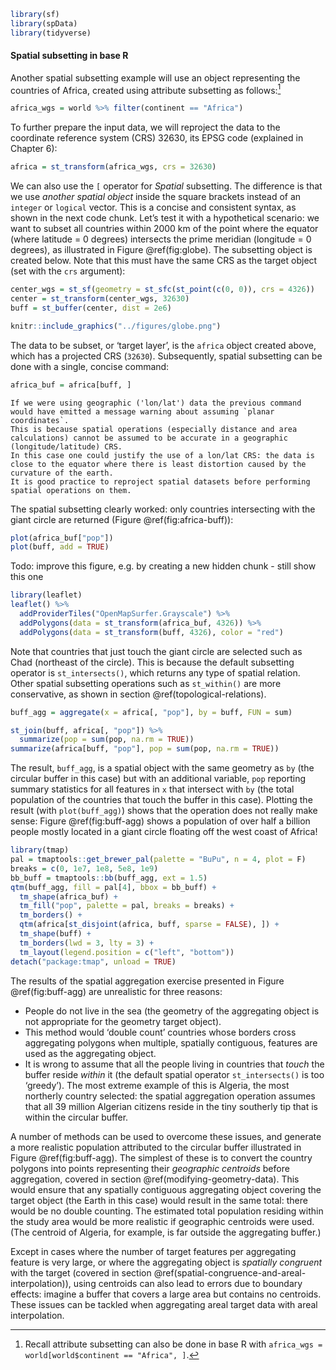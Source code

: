 ```r
library(sf)
library(spData)
library(tidyverse)
```


#### Spatial subsetting in base R

Another spatial subsetting example will use an object representing the countries of Africa, created using attribute subsetting as follows:^[Recall
attribute subsetting can also be done in base R with `africa_wgs = world[world$continent == "Africa", ]`.]

```r
africa_wgs = world %>% filter(continent == "Africa")
```

To further prepare the input data, we will reproject the data to the coordinate reference system (CRS) 32630, its EPSG code (explained in Chapter 6):

```r
africa = st_transform(africa_wgs, crs = 32630)
```

We can also use the `[` operator for *Spatial* subsetting.
The difference is that we use *another spatial object* inside the square brackets instead of an `integer` or `logical` vector.
This is a concise and consistent syntax, as shown in the next code chunk.
Let's test it with a hypothetical scenario: we want to subset all countries within 2000 km of the point where the equator (where latitude = 0 degrees) intersects the prime meridian (longitude = 0 degrees), as illustrated in Figure \@ref(fig:globe).
The subsetting object is created below.
Note that this must have the same CRS as the target object (set with the `crs` argument):

```r
center_wgs = st_sf(geometry = st_sfc(st_point(c(0, 0)), crs = 4326))
center = st_transform(center_wgs, 32630)
buff = st_buffer(center, dist = 2e6)
```

```r
knitr::include_graphics("../figures/globe.png")
```

The data to be subset, or 'target layer', is the `africa` object created above, which has a projected CRS (`32630`).
Subsequently, spatial subsetting can be done with a single, concise command:

```r
africa_buf = africa[buff, ]
```

```block2
If we were using geographic ('lon/lat') data the previous command would have emitted a message warning about assuming `planar coordinates`.
This is because spatial operations (especially distance and area calculations) cannot be assumed to be accurate in a geographic (longitude/latitude) CRS.
In this case one could justify the use of a lon/lat CRS: the data is close to the equator where there is least distortion caused by the curvature of the earth.
It is good practice to reproject spatial datasets before performing spatial operations on them.
```

The spatial subsetting clearly worked: only countries intersecting with the giant circle are returned (Figure \@ref(fig:africa-buff)):

```r
plot(africa_buf["pop"])
plot(buff, add = TRUE)
```


Todo: improve this figure, e.g. by creating a new hidden chunk - still show this one
```r
library(leaflet)
leaflet() %>%
  addProviderTiles("OpenMapSurfer.Grayscale") %>%
  addPolygons(data = st_transform(africa_buf, 4326)) %>%
  addPolygons(data = st_transform(buff, 4326), color = "red")
```

Note that countries that just touch the giant circle are selected such as Chad (northeast of the circle).
This is because the default subsetting operator is `st_intersects()`, which returns any type of spatial relation.
Other spatial subsetting operations such as `st_within()` are more conservative, as shown in section \@ref(topological-relations).


```r
buff_agg = aggregate(x = africa[, "pop"], by = buff, FUN = sum)
```
<!--
show also tidyverse way, so what you are doing is basically a spatial join and a subsequent aggregation without a grouping variable. Didactically, it might be better to present a grouping variable.
-->


```r
st_join(buff, africa[, "pop"]) %>%
  summarize(pop = sum(pop, na.rm = TRUE))
summarize(africa[buff, "pop"], pop = sum(pop, na.rm = TRUE))
```

The result, `buff_agg`, is a spatial object with the same geometry as `by` (the circular buffer in this case) but with an additional variable, `pop` reporting summary statistics for all features in `x` that intersect with `by` (the total population of the countries that touch the buffer in this case).
Plotting the result (with `plot(buff_agg)`) shows that the operation does not really make sense:
Figure \@ref(fig:buff-agg) shows a population of over half a billion people mostly located in a giant circle floating off the west coast of Africa!  

```r
library(tmap)
pal = tmaptools::get_brewer_pal(palette = "BuPu", n = 4, plot = F)
breaks = c(0, 1e7, 1e8, 5e8, 1e9)
bb_buff = tmaptools::bb(buff_agg, ext = 1.5)
qtm(buff_agg, fill = pal[4], bbox = bb_buff) +
  tm_shape(africa_buf) +
  tm_fill("pop", palette = pal, breaks = breaks) +
  tm_borders() +
  qtm(africa[st_disjoint(africa, buff, sparse = FALSE), ]) +
  tm_shape(buff) +
  tm_borders(lwd = 3, lty = 3) +
  tm_layout(legend.position = c("left", "bottom"))
detach("package:tmap", unload = TRUE)
```

The results of the spatial aggregation exercise presented in Figure \@ref(fig:buff-agg) are unrealistic for three reasons:

- People do not live in the sea (the geometry of the aggregating object is not appropriate for the geometry target object).
- This method would 'double count' countries whose borders cross aggregating polygons when multiple, spatially contiguous, features are used as the aggregating object.
- It is wrong to assume that all the people living in countries that *touch* the buffer reside *within* it (the default spatial operator `st_intersects()` is too 'greedy'). The most extreme example of this is Algeria, the most northerly country selected:
the spatial aggregation operation assumes that all 39 million Algerian citizens reside in the tiny southerly tip that is within the circular buffer.

A number of methods can be used to overcome these issues, and generate a more realistic population attributed to the circular buffer illustrated in Figure \@ref(fig:buff-agg).
The simplest of these is to convert the country polygons into points representing their *geographic centroids* before aggregation, covered in section \@ref(modifying-geometry-data).
<!-- Todo: reference section where we demonstrate geographic centroid generation -->
This would ensure that any spatially contiguous aggregating object covering the target object (the Earth in this case) would result in the same total: there would be no double counting.
The estimated total population residing within the study area would be more realistic if geographic centroids were used.
(The centroid of Algeria, for example, is far outside the aggregating buffer.)

Except in cases where the number of target features per aggregating feature is very large, or where the aggregating object is *spatially congruent* with the target (covered in section \@ref(spatial-congruence-and-areal-interpolation)), using centroids can also lead to errors due to boundary effects:
imagine a buffer that covers a large area but contains no centroids.
These issues can be tackled when aggregating areal target data with areal interpolation.